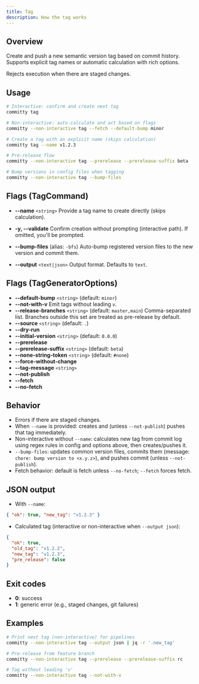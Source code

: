 ```yaml
---
title: Tag
description: How the tag works
---
```


## Overview

Create and push a new semantic version tag based on commit history. Supports explicit tag names or automatic calculation with rich options.

Rejects execution when there are staged changes.

## Usage

```bash
# Interactive: confirm and create next tag
committy tag

# Non-interactive: auto-calculate and act based on flags
committy --non-interactive tag --fetch --default-bump minor

# Create a tag with an explicit name (skips calculation)
committy tag --name v1.2.3

# Pre-release flow
committy --non-interactive tag --prerelease --prerelease-suffix beta

# Bump versions in config files when tagging
committy --non-interactive tag --bump-files
```

## Flags (TagCommand)

- __--name__ `<string>`
  Provide a tag name to create directly (skips calculation).

- __-y, --validate__
  Confirm creation without prompting (interactive path). If omitted, you'll be prompted.

- __--bump-files__ (alias: `-bfs`)
  Auto-bump registered version files to the new version and commit them.

- __--output__ `<text|json>`
  Output format. Defaults to `text`.

## Flags (TagGeneratorOptions)

- __--default-bump__ `<string>` (default: `minor`)
- __--not-with-v__
  Emit tags without leading `v`.
- __--release-branches__ `<string>` (default: `master,main`)
  Comma-separated list. Branches outside this set are treated as pre-release by default.
- __--source__ `<string>` (default: `.`)
- __--dry-run__
- __--initial-version__ `<string>` (default: `0.0.0`)
- __--prerelease__
- __--prerelease-suffix__ `<string>` (default: `beta`)
- __--none-string-token__ `<string>` (default: `#none`)
- __--force-without-change__
- __--tag-message__ `<string>`
- __--not-publish__
- __--fetch__
- __--no-fetch__

## Behavior

- Errors if there are staged changes.
- When `--name` is provided: creates and (unless `--not-publish`) pushes that tag immediately.
- Non-interactive without `--name`: calculates new tag from commit log using regex rules in config and options above, then creates/pushes it.
- `--bump-files`: updates common version files, commits them (message: `chore: bump version to <x.y.z>`), and pushes commit (unless `--not-publish`).
- Fetch behavior: default is fetch unless `--no-fetch`; `--fetch` forces fetch.

## JSON output

- With `--name`:

```json
{ "ok": true, "new_tag": "v1.2.3" }
```

- Calculated tag (interactive or non-interactive when `--output json`):

```json
{
  "ok": true,
  "old_tag": "v1.2.2",
  "new_tag": "v1.2.3",
  "pre_release": false
}
```

## Exit codes

- __0__: success
- __1__: generic error (e.g., staged changes, git failures)

## Examples

```bash
# Print next tag (non-interactive) for pipelines
committy --non-interactive tag --output json | jq -r '.new_tag'

# Pre-release from feature branch
committy --non-interactive tag --prerelease --prerelease-suffix rc

# Tag without leading 'v'
committy --non-interactive tag --not-with-v
